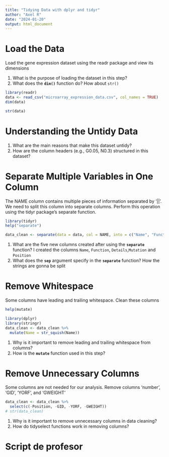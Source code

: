 ```yaml
---
title: "Tidying Data with dplyr and tidyr"
author: "Axel R"
date: "2024-01-20"
output: html_document
---
```

# Load the Data
Load the gene expression dataset using the readr package and view its dimensions

1. What is the purpose of loading the dataset in this step?
2. What does the **`dim()`** function do? How about `str()`

```r
library(readr)
data <- read_csv("microarray_expression_data.csv", col_names = TRUE)
dim(data)
```

```r
str(data)
```

# Understanding the Untidy Data

1. What are the  main reasons that make this dataset untidy?
2. How are the column headers (e.g., G0.05, N0.3) structured in this dataset?

# Separate Multiple Variables in One Column 

The NAME column contains multiple pieces of information separated by '||'. We need to split this column into separate columns. Perform this operation using the tidyr package's separate function.

```r
library(tidyr)
help("separate")
```

```r
data_clean <- separate(data = data, col = NAME, into = c("Name", "Function", "Details", "Mutation", "Position"), sep = "\\|\\|", remove = T)
```


1. What are the five new columns created after using the **`separate`** function?
I created the columns `Name`, `Function`, `Details`,`Mutation` and `Position`
2. What does the **`sep`** argument specify in the **`separate`** function?
How the strings are gonna be split

# Remove Whitespace

Some columns have leading and trailing whitespace. Clean these columns 

```r
help(mutate)
```

```r
library(dplyr)
library(stringr)
data_clean <- data_clean %>%
  mutate(Name = str_squish(Name))
```

1. Why is it important to remove leading and trailing whitespace from columns?
2. How is the **`mutate`** function used in this step?

# Remove Unnecessary Columns

Some columns are not needed for our analysis. Remove columns 'number', 'GID', 'YORF', and 'GWEIGHT' 

```r
data_clean <- data_clean %>%
  select(c(-Position, -GID, -YORF, -GWEIGHT))
# str(data_clean)
```

1. Why is it important to remove unnecessary columns in data cleaning?
2. How do tidyselect functions work in removing columns?

# Script de profesor 

```r

```

